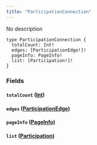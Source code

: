 ```yaml
---
title: "ParticipationConnection"
---
```


No description

```
type ParticipationConnection {
  totalCount: Int!
  edges: [ParticipationEdge!]!
  pageInfo: PageInfo!
  list: [Participation!]!
}

```

### Fields[](#fields "Direct link to heading")

#### `totalCount` ([Int](/developer/graphql-api/references/scalars/int))[](#totalcount-int "Direct link to heading")

#### `edges` ([ParticipationEdge](/developer/graphql-api/references/objects/participation-edge))[](#edges-participationedge "Direct link to heading")

#### `pageInfo` ([PageInfo](/developer/graphql-api/references/objects/page-info))[](#pageinfo-pageinfo "Direct link to heading")

#### `list` ([Participation](/developer/graphql-api/references/objects/participation))[](#list-participation "Direct link to heading")